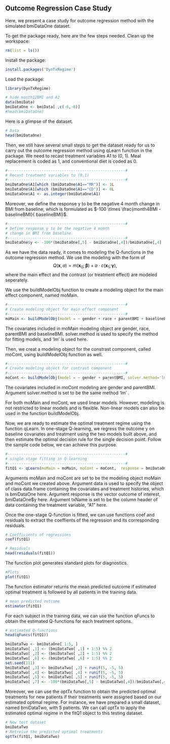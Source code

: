 ## Outcome Regression Case Study
Here, we present a case study for outcome regression method with the simulated bmiDataOne dataset.

To get the package ready, here are the few steps needed.
Clean up the workspace:
```r
rm(list = ls())
```

Install the package: 
```r
install.packages('DynTxRegime')
```

Load the package:
```r
library(DynTxRegime)
```

<!-- create the one-stage BMIdata by deleting month12BMI and A2 -->
```r
# hide month12BMI and A2
data(bmiData)
bmiDataOne <- bmiData[ ,c(-6,-8)]
#head(bmiDataOne)
```

Here is a glimpse of the dataset.
```r
# Data
head(bmiDataOne)
```

Then, we still have several small steps to get the dataset ready for us to carry out the outcome regression method using qLearn function in the package. We need to recast treatment variables A1 to (0, 1). Meal replacement is coded as 1, and conventional diet is coded as 0.
```r
#----------------------------------------------------#
# Recast treatment variables to (0,1)
#----------------------------------------------------#
bmiDataOne$A1[which (bmiDataOne$A1=="MR")] <- 1L
bmiDataOne$A1[which (bmiDataOne$A1=="CD")] <- 0L
bmiDataOne$A1 <- as.integer(bmiDataOne$A1)
```

Moreover, we define the response y to be the negative 4 month
change in BMI from baseline, which is formulated as $-100 \times \frac{month4BMI - baselineBMI}{ baselineBMI}$.
```r
#----------------------------------------------------#
# Define response y to be the negative 4 month
# change in BMI from baseline
#----------------------------------------------------#
bmiDataOne$y <- -100*(bmiDataOne[,5] - bmiDataOne[,4])/bmiDataOne[,4]
```

As we have the data ready, it comes to modeling the Q-functions in the outcome regression method. We use the modeling with the form of
$$Q(\boldsymbol{x}, a)= m(\boldsymbol{x}_0;\boldsymbol{\beta}) +  a\cdot c(\boldsymbol{x}_1;\boldsymbol{\gamma}),$$
where the main effect and the contrast (or treatment effect) are modeled seperately.

We use the buildModelObj function to create a modeling object for the main effect component, named moMain.   
```r
#----------------------------------------------------#
# Create modeling object for main effect component
#----------------------------------------------------#
moMain <- buildModelObj(model = ~ gender + race + parentBMI + baselineBMI, solver.method='lm')
```
The covariates included in moMain modeling object are gender, race, parentBMI and baselineBMI. solver.method is used to specify the method for fitting models, and 'lm' is used here.

Then, we creat a modeling object for the constrast component, called moCont, using buildModelObj function as well.  
```r
#----------------------------------------------------#
# Create modeling object for contrast component
#----------------------------------------------------#
moCont <- buildModelObj(model = ~ gender + parentBMI, solver.method='lm')
```
The covariates included in moCont modeling are gender and  parentBMI. Argument solver.method is set to be the same method 'lm' .

For both moMain and moCont, we used linear models. However, modeling is not restricted to linear models and is flexible. Non-linear models can also be used in the function buildModelObj.

Now, we are ready to estimate the optimal treatment regime using the function qLearn. In one-stage Q-learning, we regress the outcome y on baseline covariates and treatment using the two models built above, and then estimate the optimal decision rule for the single decision point. Follow the sample code below, we can achieve this purpose.
```r
#----------------------------------------------------#
# single stage fitting in Q-learning
#----------------------------------------------------#
fitQ1 <- qLearn(moMain = moMain, moCont = moCont,  response = bmiDataOne$y,  data = bmiDataOne, txName = "A1")
```
Arguments moMain and moCont are set to be the modeling object moMain and moCont we created above. Argument data is used to specify the object of class data.frame containing the covariates and treatment histories, which is bmiDataOne here. Argument response is the vector outcome of interest, bmiDataOne$y here. Argument txName is set to be the column header of data containing the treatment variable, "A1" here.

Once the one-stage Q-function is fitted, we can use functions coef and residuals to extract the coeffients of the regression and its corresponding residuals.
```r
# Coefficients of regressions
coef(fitQ1)

# Residuals
head(residuals(fitQ1))
```

The function plot generates standard plots for diagnostics. 
```r
#Plots
plot(fitQ1)
```

The function estimator returns the mean predicted outcome if estimated optimal treatment is followed by all patients in the training data.

```r
# mean predicted outcome 
estimator(fitQ1)
```

For each subject in the training data, we can use the function qFuncs to obtain the estimated Q-functions for each treatment options.
```r
# estimated Q-functions
head(qFuncs(fitQ1))
```

<!-- create the one-stage bmidataTwo testing data based on bmiDataTwo -->
```r
bmiDataTwo <- bmiDataOne[ 1:5, ]
bmiDataTwo[ ,1] <- (bmiDataTwo[ ,1] + 1:5) %% 2
bmiDataTwo[ ,2] <- (bmiDataTwo[ ,2] + 1:5) %% 2
bmiDataTwo[ ,6] <- (bmiDataTwo[ ,6] + 1:5) %% 2
set.seed(111)
bmiDataTwo[ ,3] <- bmiDataTwo[ ,3] + runif(5, -5, 5)
bmiDataTwo[ ,4] <- bmiDataTwo[ ,4] + runif(5, -5, 5)
bmiDataTwo[ ,5] <- bmiDataTwo[ ,5] + runif(5, -5, 5)
bmiDataTwo[ ,7] <- -100*(bmiDataTwo[,5] - bmiDataTwo[,4])/bmiDataTwo[,4]
```

Moreover, we can use the optTx function to obtain the predicted optimal treatments for new patients if their treatments were assigned based on our estimated optimal regime. For instance, we have prepared a small dataset, named bmiDataTwo, with 5 patients. We can call optTx to apply the estimated optimal regime in the fitQ1 object to this testing dataset.
 
```r
# New test dataset
bmiDataTwo
# Retreive the predicted optimal treatments
optTx(fitQ1, bmiDataTwo)
```



